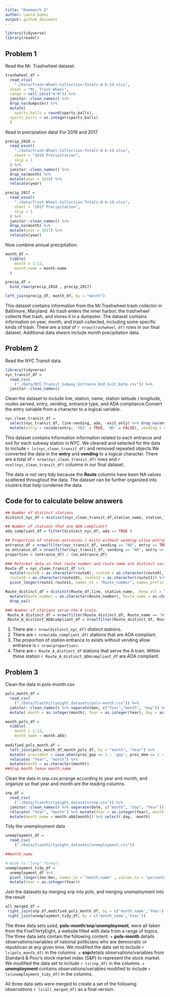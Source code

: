 ```yaml
---
title: "Homework 2"
author: Laura Gomez
output: github_document
---
```



```r
library(tidyverse)
library(readxl)

```

## Problem 1

Read the Mr. Trashwheel dataset.

```r
trashwheel_df =
  read_xlsx(
    "./Data/Trash-Wheel-Collection-Totals-8-6-19.xlsx",
  sheet = "Mr. Trash Wheel",
  range = cell_cols("A:N")) %>%
  janitor::clean_names() %>%
  drop_na(dumpster) %>%
  mutate(
    sports_balls = round(sports_balls), 
  sports_balls = as.integer(sports_balls)
  )
```

Read in precipiation data! For 2018 and 2017

```r
precip_2018 =
  read_excel(
    "./data/Trash-Wheel-Collection-Totals-8-6-19.xlsx", 
    sheet = "2018 Precipitation",
    skip = 1
  ) %>%
  janitor::clean_names() %>%
  drop_na(month) %>%
  mutate(year = 2018) %>%
  relocate(year)

precip_2017 =
  read_excel(
    "./data/Trash-Wheel-Collection-Totals-8-6-19.xlsx", 
    sheet = "2017 Precipitation",
    skip = 1
  ) %>%
  janitor::clean_names() %>%
  drop_na(month) %>%
  mutate(year = 2017) %>%
  relocate(year)
```

Now combine annual precipitation. 

```r
month_df =
  tibble(
    month = 1:12,
    month_name = month.name
  )

precip_df =
  bind_rows(precip_2018 , precip_2017)

left_join(precip_df, month_df, by = "month")
```

This dataset contains information from the Mr.Trashwheel trash collector in Baltimore, Maryland. As trash enters the inner harbor, the trashwheel collects that trash, and stores it in a dumpster. The dataset contains information on year, month, and trash collected, including some specific kinds of trash. There are a total of `r nrow(trashwheel_df)` rows in our final dataset. Additional data sheers include month precipitation data. 

## Problem 2

Read the NYC Transit data. 

```r
library(tidyverse)
nyc_transit_df = 
  read_csv(
    ("./Data/NYC_Transit_Subway_Entrance_And_Exit_Data.csv")) %>%
  janitor::clean_names() 
```
Clean the dataset to include line, station, name, station latitude / longitude, routes served, entry, vending, entrance type, and ADA compliance.Convert the entry variable from a character to a logical variable. 

```r
nyc_clean_transit_df = 
  select(nyc_transit_df, line:vending, ada, -exit_only) %>% drop_na(entry) %>% drop_na(vending) %>%
  mutate(entry = recode(entry, 'YES' = TRUE, 'NO' = FALSE), vending = recode(vending, 'YES' = TRUE, 'NO' =   FALSE))
```

This dataset contains information information related to each entrance and exit for each subway station in NYC. We cleaned and selected for the data to include `r ls(nyc_clean_transit_df)` and removed repeated objects.We converted the data in the **entry** and **vending** to a logical character. There are a total of `r nrow(nyc_clean_transit_df)` rows and `r ncol(nyc_clean_transit_df)` columns in our final dataset. 

The data is not very tidy because the **Route** columns have been NA values scattered throughout the data. The dataset can be further organized into clusters that help condense the data. 

## Code for to calculate below answers
```r
## Number of distinct stations
distinct_nyc_df = distinct(nyc_clean_transit_df,station_name, station_latitude, .keep_all = TRUE)

## Number of stations that are ADA compliant?
ada_compliant_df = filter(distinct_nyc_df, ada == TRUE )

## Proportion of station entrances / exits without vending allow entrance?
entrance_df = nrow(filter(nyc_transit_df, vending == "NO", entry == TRUE))
no_entrance_df = nrow(filter(nyc_transit_df, vending == "NO", entry == FALSE))
proportion = (entrance_df) / (no_entrance_df)

### Reformat data so that route number and route name are distinct variables
Route_df = nyc_clean_transit_df %>% 
  mutate(route8 = as.character(route8), route9 = as.character(route9),
  route10 = as.character(route10), route11 = as.character(route11)) %>% 
  pivot_longer(route1:route11, names_to = "Route_number", names_prefix = 'route', values_to = "Route_name")

Route_distinct_df = distinct(Route_df,line, station_name, .keep_all = TRUE ) %>%
  mutate(Route_number = as.character(Route_number), Route_name = as.character(Route_name))  %>%
  drop_na()

### Number of stations serve the A train.
 Route_A_distinct_df = nrow(filter(Route_distinct_df, Route_name == "A"))
 Route_A_distinct_ADAcompliant_df = nrow(filter(Route_distinct_df, Route_name == "A", ada == TRUE))
```
1. There are `r nrow(distinct_nyc_df)` distinct stations. 
2. There are `r nrow(ada_compliant_df)` stations that are ADA compliant.
3. The proportion of station entrance to exists without vending allow entrance is `r nrow(proportion)`. 
4. There are `r Route_A_distinct_df` stations that serve the A train. Within these station `r Route_A_distinct_ADAcompliant_df` are ADA compliant. 

## Problem 3

Clean the data in pols-month.csv

```r
pols_month_df = 
  read_csv(
    ("./Data/fivethirtyeight_datasets/pols-month.csv")) %>%
  janitor::clean_names() %>% separate(mon, c("Year","month", "day")) %>%
  mutate( month = as.integer(month), Year = as.integer(Year), day = as.integer(day) )

month_pols_df =
  tibble(
    month = 1:12,
    month_name = month.abb)
  
modified_pols_month_df =
  left_join(pols_month_df,month_pols_df, by = "month", "Year") %>%
  mutate( president = case_when(prez_gop == 1 ~ 'gop', prez_dem == 1 ~ 'dem')) %>% select(-prez_dem,-prez_gop, -day) %>% 
  relocate( "Year", "month") %>% 
  mutate(month = as.character(month))
##drop month leave month_name
```

Clean the data in snp.csv,arrange according to year and month, and organize so that year and month are the leading columns.
```r
snp_df = 
  read_csv(
    ("./Data/fivethirtyeight_datasets/snp.csv")) %>%
  janitor::clean_names() %>% separate(date, c("month", "day", "Year")) %>% 
  relocate( "Year", "month") %>% mutate(Year = as.integer(Year), month = as.integer(month)) %>% 
  mutate(month_name = month.abb[month]) %>% select(-day, -month)

```
Tidy the unemployment data
```r
unemployment_df = 
  read_csv(
    ("./Data/fivethirtyeight_datasets/unemployment.csv"))

##month_name

# Wide to "long" format:
unemployment_tidy_df =
  unemployment_df %>%
  pivot_longer(Jan:Dec, names_to = "month_name" , values_to = "percentage of unemployment") %>%
  mutate(Year = as.integer(Year))
```
Join the datasets by merging snp into pols, and merging unemployment into the result

```r
all_merged_df = 
 right_join(snp_df,modified_pols_month_df, by = c('month_name','Year') ) %>%
 right_join(unemployment_tidy_df, by = c('month_name','Year'))
```

The three data sets used, **pols-month**/**snp**/**unemployment**, were all taken from the FiveThirtyEight, a website filled with data from a range of topics. The three data sets contain the following content:
  + **pols-month** details observations/variables of national politicians who are democratic or republican at any given time. We modified the data set to include `r ls(pols_month_df)` in the columns. 
  + **snp**details observations/variables from Standard & Poor’s stock market index (S&P) to represent the stock market. We modified the data set to include `r ls(snp_df)` in the columns. 
  + **unemployment** contains observations/variables modified to include `r ls(unemployment_tidy_df)` in the columns.

All three data sets were merged to create a set of the following observations `r ls(all_merged_df)` as a final version. 



